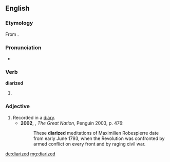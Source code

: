 ==English==
===Etymology===
From {{suffix|diarize|ed}}.

===Pronunciation===
*{{a|UK}} {{IPA|/ˈdʌɪəɹʌɪzd/}}

===Verb===
'''diarized'''

# {{past of|diarize}}

===Adjective===
{{en-adj}}

# Recorded in a [[diary]].
#*'''2002''', {{w|Colin Jones (historian)|Colin Jones}}, ''The Great Nation'', Penguin 2003, p. 476:
#*:These '''diarized''' meditations of Maximilien Robespierre date from early June 1793, when the Revolution was confronted by armed conflict on every front and by raging civil war.

[[de:diarized]]
[[mg:diarized]]